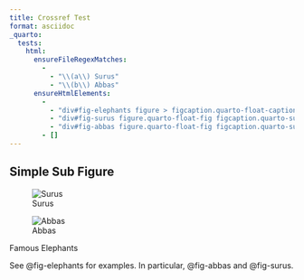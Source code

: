 ```yaml
---
title: Crossref Test
format: asciidoc
_quarto:
  tests:
    html:
      ensureFileRegexMatches:
        -
          - "\\(a\\) Surus"
          - "\\(b\\) Abbas"
      ensureHtmlElements:
        - 
          - "div#fig-elephants figure > figcaption.quarto-float-caption"
          - "div#fig-surus figure.quarto-float-fig figcaption.quarto-subfloat-caption"
          - "div#fig-abbas figure.quarto-float-fig figcaption.quarto-subfloat-caption"
        - []
---
```


## Simple Sub Figure

::: {#fig-elephants layout-ncol=2}

![Surus](img/surus.jpg){#fig-surus}

![Abbas](img/abbas.jpg){#fig-abbas}

Famous Elephants
:::

See @fig-elephants for examples. In particular, @fig-abbas and @fig-surus. 